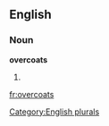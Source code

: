 ==English==

===Noun===
'''overcoats'''

# {{plural of|[[overcoat]]}}

[[Category:English plurals]]

[[fr:overcoats]]